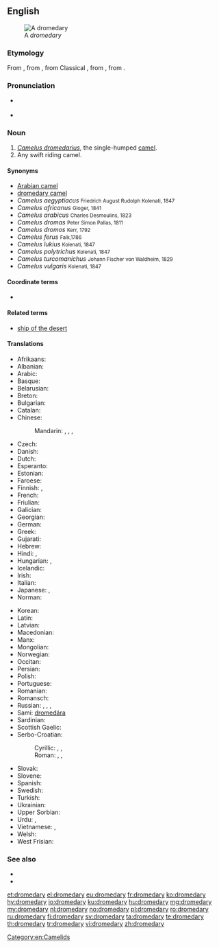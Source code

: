 ==English==
[[File:Brosen camelus dromedarius1.jpg|thumb| A ''dromedary'']]
===Etymology===
From {{etyl|fro|en}} {{m|fro|dromedaire}}, from {{etyl|LL.|en}} {{term|dromedarius||kind of camel|lang=la}}, from Classical {{etyl|la|en}} {{term|dromas|dromas, dromadis|lang=la}}, from {{etyl|grc|en}} {{term|δρομάς κάμηλος||tr=dromas kamelos|running camel|lang=grc}}, from {{term|δρόμος|tr=dromos||race course|lang=grc}}.

===Pronunciation===
* {{a|UK}} {{IPA|/ˈdɹɒm.ə.də.ɹi/|lang=en}}
* {{a|US}} {{IPA|/ˈdɹɑmədeɹɪ/|lang=en}}

===Noun===
{{en-noun|dromedaries}}

# ''[[Camelus dromedarius]]'', the single-humped [[camel]].
# Any swift riding camel.

====Synonyms====
* [[Arabian camel]]
* [[dromedary camel]]
* ''Camelus aegyptiacus'' <small>Friedrich August Rudolph Kolenati, 1847</small>
* ''Camelus africanus'' <small>Gloger, 1841</small>
* ''Camelus arabicus'' <small>Charles Desmoulins, 1823</small>
* ''Camelus dromas'' <small>Peter Simon Pallas, 1811</small>
* ''Camelus dromos'' <small>Kerr, 1792</small>
* ''Camelus ferus'' <small>Falk,1786</small>
* ''Camelus lukius'' <small>Kolenati, 1847</small>
* ''Camelus polytrichus'' <small>Kolenati, 1847</small>
* ''Camelus turcomanichus'' <small>Johann Fischer von Waldheim, 1829</small>
* ''Camelus vulgaris'' <small>Kolenati, 1847</small>

====Coordinate terms====
* {{list:camelids/en}}

====Related terms====
* [[ship of the desert]]

====Translations====
{{trans-top|Camelus dromedarius, the single-humped camel}}
* Afrikaans: {{t|af|dromedaris}}
* Albanian: {{t|sq|gamilja}}
* Arabic: {{t|ar|جمل عربي|m|tr=jamal ʿarabiyy|sc=Arab}} {{qualifier|lit. "Arabian camel"}}
* Basque: {{t+|eu|dromedario}}
* Belarusian: {{t|be|драмадэр|m|tr=dramadér|sc=Cyrl}}
* Breton: {{t|br|dremedal|m}}
* Bulgarian: {{t|bg|едногърба камила|f|tr=ednogǎ̀rba kamíla|sc=Cyrl}}
* Catalan: {{t|ca|dromedari|m}}
* Chinese:
*: Mandarin: {{t+|cmn|單峰駝|sc=Hani}}, {{t|cmn|单峰驼|tr=dānfēngtuó|sc=Hani}}, {{t|cmn|單峰駱駝|sc=Hani}}, {{t|cmn|单峰骆驼|tr=dānfēng luòtuo|sc=Hani}}
* Czech: {{t|cs|dromedár|m}}
* Danish: {{t|da|dromedar}}
* Dutch: {{t+|nl|dromedaris|m}}
* Esperanto: {{t|eo|dromedaro}}
* Estonian: {{t|et|dromedar}}
* Faroese: {{t|fo|dromedarur|m}}
* Finnish: {{t+|fi|dromedaari}}, {{t+|fi|yksikyttyräinen kameli}}
* French: {{t+|fr|dromadaire|m}}
* Friulian: {{t|fur|dromedari|m}}
* Galician: {{t+|gl|dromedario|m}}
* Georgian: {{t|ka|ცალკუზა აქლემი|sc=Geor}}
* German: {{t|de|Dromedar|n}}
* Greek: {{t|el|δρομάς|f|tr=dromás}}
* Gujarati: {{t|gu|સાંઢણી|sc=Gujr}}
* Hebrew: {{t|he|כרכרה|tr=khirkhôrah}}
* Hindi: {{t|hi|ऊँट|m|tr=ū̃ṭ}}, {{t|hi|सांडनी|f|tr=sāṇḍnī}}
* Hungarian: {{t+|hu|dromedár}}, {{t|hu|egypúpú teve}}
* Icelandic: {{t|is|drómedari|m}}
* Irish: {{t|ga|dromadaire|m}}
* Italian: {{t+|it|dromedario|m}}
* Japanese: {{t|ja|ヒトコブラクダ|tr=hitokobu rakuda|sc=Jpan}}, {{t|ja|一瘤駱駝|tr=ひとこぶらくだ, hitokobu rakuda|sc=Jpan}}
* Norman: {{t|nrf|dromadaire|m}}
{{trans-mid}}
* Korean: {{t+|ko|단봉낙타|sc=Kore}}
* Latin: {{t|la|dromedaria|f}}
* Latvian: {{t|lv|dromedārs|m}}
* Macedonian: {{t|mk|дромедар|m|tr=dromedar|sc=Cyrl}}
* Manx: {{t|gv|drommeyder}}
* Mongolian: {{t|mn|ганц бөхт тэмээ|tr=gants böht temee|sc=Cyrl}}
* Norwegian: {{t+|no|dromedar}}
* Occitan: {{t|oc|dromadari}}
* Persian: {{t+|fa|شتر|tr=šotor}}
* Polish: {{t+|pl|dromader|m}}
* Portuguese: {{t+|pt|dromedário|m}}
* Romanian: {{t+|ro|dromader}}
* Romansch: {{t|rm|dromedar}}
* Russian: {{t|ru|одногорбый верблюд|m|tr=odnogórbyj verbljúd}}, {{t+|ru|дромадер|m|tr=dromadɛ́r}}, {{t+|ru|дромедар|m|tr=dromedár}}, {{qualifier|camel or dromedary}} {{t+|ru|верблюд|m|tr=verbljúd|sc=Cyrl}}
* Sami: [[dromedára]]
* Sardinian: {{t|sc|dromedàriu}}
* Scottish Gaelic: {{t|gd|dromadair|m}}
* Serbo-Croatian:
*: Cyrillic: {{t|sh|дромедар|m}}, {{t|sh|једногрба камила|f}}, {{t|sh|једногрба дева|f}}
*: Roman: {{t+|sh|dromedar|m}}, {{t|sh|jednogrba kamila|f}}, {{t|sh|jednogrba deva|f}}
* Slovak: {{t|sk|dromedár|m}}
* Slovene: {{t+|sl|dromedar|m}}
* Spanish: {{t|es|dromedario|m}}
* Swedish: {{t+|sv|dromedar}}
* Turkish: {{t+|tr|hecin}}
* Ukrainian: {{t|uk|дромадер|m|tr=dromadér}}
* Upper Sorbian: {{t|hsb|wjelbłud}}
* Urdu: {{t|ur|اونٹ|m|tr=ū̃ṭ|sc=ur-Arab}}, {{t|ur|سانڈنی|f|tr=sāṇḍnī}}
* Vietnamese: {{t|vi|lạc đà một bướu}}, {{t|vi|lạc đà Ả Rập}}
* Welsh: {{t|cy|camel rhedeg}}
* West Frisian: {{t|fy|drommedaris}}
{{trans-bottom}}

===See also===
* {{pedialite}}
* {{Wikisource1911Enc Citation|Dromedary}}

[[Category:en:Camelids]]

[[et:dromedary]]
[[el:dromedary]]
[[eu:dromedary]]
[[fr:dromedary]]
[[ko:dromedary]]
[[hy:dromedary]]
[[io:dromedary]]
[[ku:dromedary]]
[[hu:dromedary]]
[[mg:dromedary]]
[[my:dromedary]]
[[nl:dromedary]]
[[no:dromedary]]
[[pl:dromedary]]
[[ro:dromedary]]
[[ru:dromedary]]
[[fi:dromedary]]
[[sv:dromedary]]
[[ta:dromedary]]
[[te:dromedary]]
[[th:dromedary]]
[[tr:dromedary]]
[[vi:dromedary]]
[[zh:dromedary]]